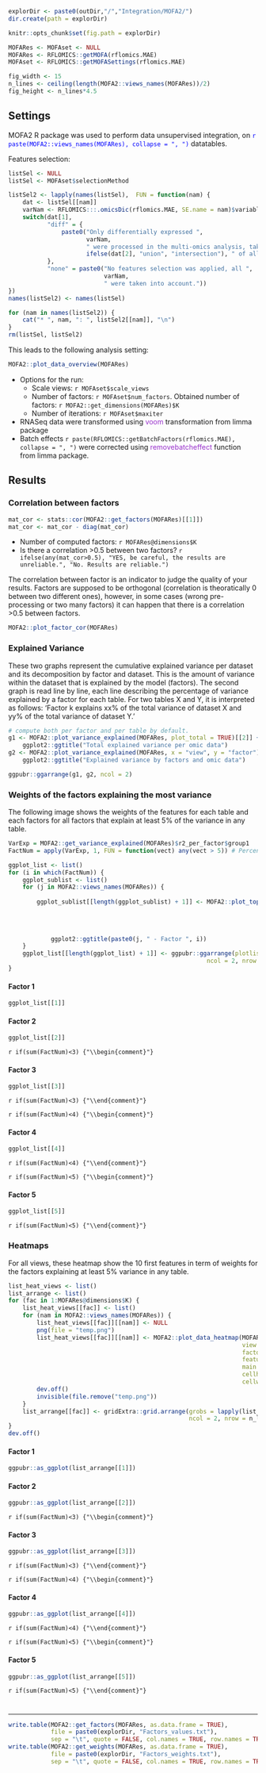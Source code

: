 
```r
explorDir <- paste0(outDir,"/","Integration/MOFA2/")
dir.create(path = explorDir)

knitr::opts_chunk$set(fig.path = explorDir)
```

```r
MOFARes <- MOFAset <- NULL
MOFARes <- RFLOMICS::getMOFA(rflomics.MAE)
MOFAset <- RFLOMICS::getMOFASettings(rflomics.MAE)
```


```r
fig_width <- 15
n_lines <- ceiling(length(MOFA2::views_names(MOFARes))/2)
fig_height <- n_lines*4.5
```

## Settings

MOFA2  R package was used to perform data unsupervised integration, on <span style="color:blue">`r paste(MOFA2::views_names(MOFARes), collapse = ", ")`</span> datatables.

Features selection: 

```r
listSel <- NULL
listSel <- MOFAset$selectionMethod

listSel2 <- lapply(names(listSel),  FUN = function(nam) {
    dat <- listSel[[nam]]
    varNam <- RFLOMICS:::.omicsDic(rflomics.MAE, SE.name = nam)$variableName
    switch(dat[1], 
           "diff" = {
               paste0("Only differentially expressed ", 
                      varNam, 
                      " were processed in the multi-omics analysis, taking the ", 
                      ifelse(dat[2], "union", "intersection"), " of all contrasts lists.")
           },
           "none" = paste0("No features selection was applied, all ",
                           varNam,
                           " were taken into account."))
})
names(listSel2) <- names(listSel)

for (nam in names(listSel2)) {
    cat("* ", nam, ": ", listSel2[[nam]], "\n")
}
rm(listSel, listSel2)
```

This leads to the following analysis setting: 
```r
MOFA2::plot_data_overview(MOFARes)
```

* Options for the run:
  * Scale views: `r MOFAset$scale_views` 
  * Number of factors: `r MOFAset$num_factors`. Obtained number of factors: `r MOFA2::get_dimensions(MOFARes)$K`
  * Number of iterations: `r MOFAset$maxiter` 
* RNASeq data were transformed using <span style="color:DarkOrchid">voom</span> transformation from limma package 
* Batch effects `r paste(RFLOMICS::getBatchFactors(rflomics.MAE), collapse = ", ")`  were corrected using <span style="color:DarkOrchid">removebatcheffect</span> function from limma package.


##  Results

### Correlation between factors

```r
mat_cor <- stats::cor(MOFA2::get_factors(MOFARes)[[1]])
mat_cor <- mat_cor - diag(mat_cor)
```

* Number of computed factors: `r MOFARes@dimensions$K` 
* Is there a correlation >0.5 between two factors? `r ifelse(any(mat_cor>0.5), "YES, be careful, the results are unreliable.", "No. Results are reliable.")`

The correlation between factor is an indicator to judge the quality of your results. Factors are supposed to be orthogonal (correlation is theoratically 0 between two different ones), however, in some cases (wrong pre-processing or two many factors) it can happen that there is a correlation >0.5 between factors. 

```r
MOFA2::plot_factor_cor(MOFARes)
```

### Explained Variance

These two graphs represent the cumulative explained variance per dataset and its decomposition by factor and dataset. This is the amount of variance within the dataset that is explained by the model (factors). The second graph is read line by line, each line describing the percentage of variance explained by a factor for each table. For two tables X and Y, it is interpreted as follows: 'Factor k explains xx% of the total variance of dataset X and yy% of the total variance of dataset Y.'

```r
# compute both per factor and per table by default.
g1 <- MOFA2::plot_variance_explained(MOFARes, plot_total = TRUE)[[2]] + 
    ggplot2::ggtitle("Total explained variance per omic data")
g2 <- MOFA2::plot_variance_explained(MOFARes, x = "view", y = "factor") + 
    ggplot2::ggtitle("Explained variance by factors and omic data")

ggpubr::ggarrange(g1, g2, ncol = 2)
```

### Weights of the factors explaining the most variance {.tabset}

The following image shows the weights of the features for each table and each factors for all factors that explain at least 5\% of the variance in any table. 

```r
VarExp = MOFA2::get_variance_explained(MOFARes)$r2_per_factor$group1
FactNum = apply(VarExp, 1, FUN = function(vect) any(vect > 5)) # Percentage
```

```r
ggplot_list <- list()
for (i in which(FactNum)) {
    ggplot_sublist <- list()
    for (j in MOFA2::views_names(MOFARes)) {
        
        ggplot_sublist[[length(ggplot_sublist) + 1]] <- MOFA2::plot_top_weights(MOFARes,
                                                                                view = j,
                                                                                factors = i,
                                                                                nfeatures = 10, 
                                                                                scale = TRUE) + 
            ggplot2::ggtitle(paste0(j, " - Factor ", i))
    }
    ggplot_list[[length(ggplot_list) + 1]] <- ggpubr::ggarrange(plotlist = ggplot_sublist, 
                                                        ncol = 2, nrow = n_lines)
}
```

#### Factor 1

```r
ggplot_list[[1]]
```

#### Factor 2

```r
ggplot_list[[2]]
```

`r if(sum(FactNum)<3) {"\\begin{comment}"}`

#### Factor 3

```r
ggplot_list[[3]]
```

`r if(sum(FactNum)<3) {"\\end{comment}"}`


`r if(sum(FactNum)<4) {"\\begin{comment}"}`

#### Factor 4

```r
ggplot_list[[4]]
```

`r if(sum(FactNum)<4) {"\\end{comment}"}`

`r if(sum(FactNum)<5) {"\\begin{comment}"}`

#### Factor 5

```r
ggplot_list[[5]]
```

`r if(sum(FactNum)<5) {"\\end{comment}"}`

### Heatmaps {.tabset}

For all views, these heatmap show the 10 first features in term of weights for the factors explaining at least 5\% variance in any table.

```r
list_heat_views <- list()
list_arrange <- list()
for (fac in 1:MOFARes@dimensions$K) {
    list_heat_views[[fac]] <- list()
    for (nam in MOFA2::views_names(MOFARes)) {
        list_heat_views[[fac]][[nam]] <- NULL
        png(file = "temp.png")
        list_heat_views[[fac]][[nam]] <- MOFA2::plot_data_heatmap(MOFARes, 
                                                                  view = nam, 
                                                                  factor = fac, 
                                                                  features = 10, 
                                                                  main = paste0(nam, " - Factor ", fac), 
                                                                  cellheight = 20, 
                                                                  cellwidth = 12)
        dev.off()
        invisible(file.remove("temp.png"))
    }
    list_arrange[[fac]] <- gridExtra::grid.arrange(grobs = lapply(list_heat_views[[fac]], FUN = function(object) object$gtable),
                                                   ncol = 2, nrow = n_lines)
}
dev.off()
```

#### Factor 1

```r
ggpubr::as_ggplot(list_arrange[[1]])
```

#### Factor 2

```r
ggpubr::as_ggplot(list_arrange[[2]])
```

`r if(sum(FactNum)<3) {"\\begin{comment}"}`

#### Factor 3

```r
ggpubr::as_ggplot(list_arrange[[3]])
```

`r if(sum(FactNum)<3) {"\\end{comment}"}`


`r if(sum(FactNum)<4) {"\\begin{comment}"}`

#### Factor 4

```r
ggpubr::as_ggplot(list_arrange[[4]])
```

`r if(sum(FactNum)<4) {"\\end{comment}"}`

`r if(sum(FactNum)<5) {"\\begin{comment}"}`

#### Factor 5

```r
ggpubr::as_ggplot(list_arrange[[5]])
```

`r if(sum(FactNum)<5) {"\\end{comment}"}`

# {.unlisted .unnumbered}

---

```r
write.table(MOFA2::get_factors(MOFARes, as.data.frame = TRUE),
            file = paste0(explorDir, "Factors_values.txt"),
            sep = "\t", quote = FALSE, col.names = TRUE, row.names = TRUE)
write.table(MOFA2::get_weights(MOFARes, as.data.frame = TRUE),
            file = paste0(explorDir, "Factors_weights.txt"),
            sep = "\t", quote = FALSE, col.names = TRUE, row.names = TRUE)
```

